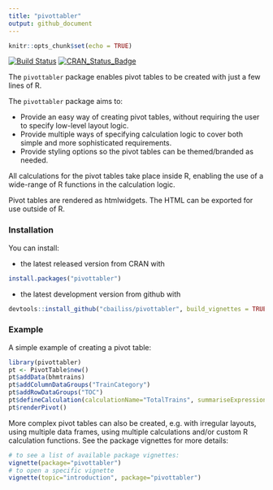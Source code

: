 ```yaml
---
title: "pivottabler"
output: github_document
---
```


```r
knitr::opts_chunk$set(echo = TRUE)
```

[![Build Status](https://travis-ci.org/cbailiss/pivottabler.svg?branch=master)](https://travis-ci.org/cbailiss/pivottabler)
[![CRAN_Status_Badge](http://www.r-pkg.org/badges/version/pivottabler)](http://cran.r-project.org/package=pivottabler)

The `pivottabler` package enables pivot tables to be created with just a few lines of R.

The `pivottabler` package aims to:

* Provide an easy way of creating pivot tables, without requiring the user to specify low-level layout logic.
* Provide multiple ways of specifying calculation logic to cover both simple and more sophisticated requirements.
* Provide styling options so the pivot tables can be themed/branded as needed.

All calculations for the pivot tables take place inside R, enabling the use of a wide-range of R functions in the calculation logic.

Pivot tables are rendered as htmlwidgets.  The HTML can be exported for use outside of R. 

### Installation

You can install:

* the latest released version from CRAN with

```r
install.packages("pivottabler")
```

* the latest development version from github with

```r
devtools::install_github("cbailiss/pivottabler", build_vignettes = TRUE)
```

### Example

A simple example of creating a pivot table:

```r
library(pivottabler)
pt <- PivotTable$new()
pt$addData(bhmtrains)
pt$addColumnDataGroups("TrainCategory")
pt$addRowDataGroups("TOC")
pt$defineCalculation(calculationName="TotalTrains", summariseExpression="n()")
pt$renderPivot()
```

More complex pivot tables can also be created, e.g. with irregular layouts, using multiple data frames, using multiple calculations and/or custom R calculation functions.  See the package vignettes for more details:

```r
# to see a list of available package vignettes:
vignette(package="pivottabler")
# to open a specific vignette
vignette(topic="introduction", package="pivottabler")
```


